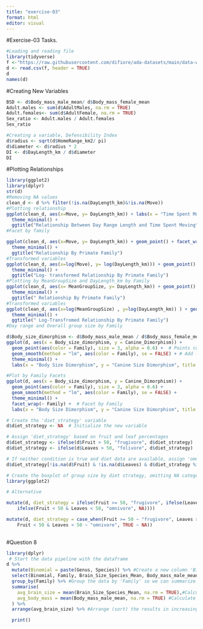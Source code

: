 ```yaml
---
title: "exercise-03"
format: html
editor: visual
---
```

#Exercise-03 Tasks. 
```r
#Loading and reading file
library(tidyverse)
f <-"https://raw.githubusercontent.com/difiore/ada-datasets/main/data-wrangling.csv"
d <- read.csv(f, header = TRUE)
d
names(d)
```
#Creating New Variables

```r
BSD <- d$Body_mass_male_mean/ d$Body_mass_female_mean
Adult.males <- sum(d$AdultMales, na.rm = TRUE)
Adult.females<- sum(d$AdultFemale, na.rm = TRUE)
Sex_ratio <- Adult.males / Adult.females
Sex_ratio

#Creating a variable, Defensibility Index
d$radius <- sqrt(d$HomeRange_km2/ pi)
d$diameter <- d$radius * 2
DI <- d$DayLength_km / d$diameter
DI
```
#Plotting Relationships 
```r
library(ggplot2)
library(dplyr)
str(d)
#Removing NA values
clean_d <- d %>% filter(!is.na(DayLength_km)&!is.na(Move))
#Plotting relationship
ggplot(clean_d, aes(x=Move, y= DayLength_km)) + labs(x = "Time Spent Moving (km)", y = "Day Range Length (km)") +
  theme_minimal() +
  ggtitle("Relationship Between Day Range Length and Time Spent Moving")
#Facet by family

ggplot(clean_d, aes(x=Move, y= DayLength_km)) + geom_point() + facet_wrap(~Family) + labs(x = "Time Spent Moving (km)", y = "Day Range Length (km)") +
  theme_minimal() +
  ggtitle("Relationship By Primate Family")
#Transformed variables
ggplot(clean_d, aes(x=log(Move), y= log(DayLength_km))) + geom_point() + facet_wrap(~Family) + labs(x = "log(Time Spent Moving (km)", y = "log(Day Range Length (km)") +
  theme_minimal() +
  ggtitle("Log- transformed Relationship By Primate Family")
#Plotting by MeanGroupSize and DayLength_km by Family 
ggplot(clean_d, aes(x= MeanGroupSize, y= DayLength_km)) + geom_point() + facet_wrap(~ Family) + labs(x = "MeanGroupSize", y = "Day Range Length (km)") +
  theme_minimal() +
  ggtitle(" Relationship By Primate Family")
#Transformed variables
ggplot(clean_d, aes(x=log(MeanGroupSize) , y=log(DayLength_km)) ) + geom_point() + facet_wrap(~ Family) + labs(x = "Log(MeanGroupSize)", y = "Log(Day Range Length (km)") +
  theme_minimal() +
  ggtitle(" Log-Transfromed Relationship By Primate Family")
#Day range and Overall group size by Family

d$Body_size_dimorphism <- d$Body_mass_male_mean / d$Body_mass_female_mean
ggplot(d, aes(x = Body_size_dimorphism, y = Canine_Dimorphism)) +
  geom_point(aes(color = Family), size = 3, alpha = 0.6) +  # Points colored by Family
  geom_smooth(method = "lm", aes(color = Family), se = FALSE) + # Add linear regression line
  theme_minimal() +
  labs(x = "Body Size Dimorphism", y = "Canine Size Dimorphism", title = "Relationship Between Canine and Body Size Dimorphism")

#Plot by Family Facets
ggplot(d, aes(x = Body_size_dimorphism, y = Canine_Dimorphism)) +
  geom_point(aes(color = Family), size = 3, alpha = 0.6) +
  geom_smooth(method = "lm", aes(color = Family), se = FALSE) +
  theme_minimal() +
  facet_wrap(~ Family) +  # Facet by Family
  labs(x = "Body Size Dimorphism", y = "Canine Size Dimorphism", title = "Canine and Body Size Dimorphism by Family")
```

```r
# Create the 'diet_strategy' variable
d$diet_strategy <- NA  # Initialize the new variable

# Assign 'diet_strategy' based on fruit and leaf percentages
d$diet_strategy <- ifelse(d$Fruit > 50, "frugivore", d$diet_strategy)
d$diet_strategy <- ifelse(d$Leaves > 50, "folivore", d$diet_strategy)

# If neither condition is true and diet data are available, assign 'omnivore'
d$diet_strategy[!is.na(d$Fruit) & !is.na(d$Leaves) & d$diet_strategy %in% c("frugivore", "folivore")] <- "omnivore"

# Create the boxplot of group size by diet strategy, omitting NA category
library(ggplot2)

# Alternative 

mutate(d, diet_strategy = ifelse(Fruit >= 50, "frugivore", ifelse(Leaves >= 50, "folivore",
    ifelse(Fruit < 50 & Leaves < 50, "omnivore", NA))))

mutate(d, diet_strategy = case_when(Fruit >= 50 ~ "frugivore", Leaves >= 50 ~ "folivore",
    Fruit < 50 & Leaves < 50 ~ "omnivore", TRUE ~ NA))
 
```
#Question 8 

```r
library(dplyr)
 # Start the data pipeline with the dataframe
d %>%
  mutate(Binomial = paste(Genus, Species)) %>% #Create a new column 'Binomial'
  select(Binomial, Family, Brain_Size_Species_Mean, Body_mass_male_mean) %>%  #Retaining the needed columns
  group_by(Family) %>% #Group the data by 'Family' so we can summarize within each group
  summarise(
    avg_brain_size = mean(Brain_Size_Species_Mean, na.rm = TRUE),#Calculate average brain size per family, ignoring NA values
    avg_body_mass = mean(Body_mass_male_mean, na.rm = TRUE) #Calculate average male body mass per family, ignoring NA values
  ) %>%
  arrange(avg_brain_size) %>% #Arrange (sort) the results in increasing order of average brain size

  print() 

```
  